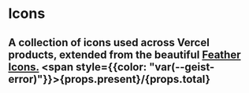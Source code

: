 <Spacer y={0.6} />

# Icons

<Spacer y={0.8} />

## A collection of icons used across Vercel products, extended from the beautiful [Feather Icons.]() <span style={{color: "var(--geist-error)"}}>{props.present}</span>/{props.total}
